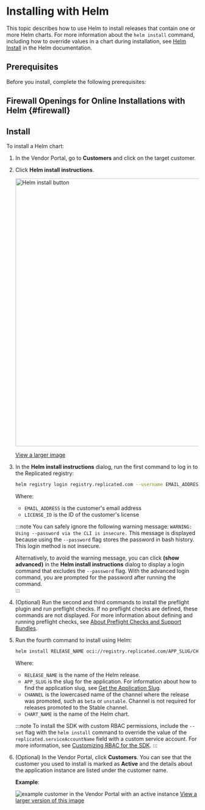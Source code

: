 
# Installing with Helm

This topic describes how to use Helm to install releases that contain one or more Helm charts. For more information about the `helm install` command, including how to override values in a chart during installation, see [Helm Install](https://helm.sh/docs/helm/helm_install/) in the Helm documentation.

## Prerequisites

Before you install, complete the following prerequisites:

<Prerequisites/>

## Firewall Openings for Online Installations with Helm {#firewall}

<FirewallOpeningsIntro/>

<FirewallOpenings/>

## Install

To install a Helm chart:

1. In the Vendor Portal, go to **Customers** and click on the target customer.

1. Click **Helm install instructions**.

     <img alt="Helm install button" src="/images/helm-install-button.png" width="700px"/>

     [View a larger image](/images/helm-install-button.png)

1. In the **Helm install instructions** dialog, run the first command to log in to the Replicated registry:

     ```bash
     helm registry login registry.replicated.com --username EMAIL_ADDRESS --password LICENSE_ID
     ```
     Where:
     * `EMAIL_ADDRESS` is the customer's email address
     * `LICENSE_ID` is the ID of the customer's license

     :::note
     You can safely ignore the following warning message: `WARNING: Using --password via the CLI is insecure.` This message is displayed because using the `--password` flag stores the password in bash history. This login method is not insecure.

     Alternatively, to avoid the warning message, you can click **(show advanced)** in the **Helm install instructions** dialog to display a login command that excludes the `--password` flag. With the advanced login command, you are prompted for the password after running the command.  
     :::

1. (Optional) Run the second and third commands to install the preflight plugin and run preflight checks. If no preflight checks are defined, these commands are not displayed. For more information about defining and running preflight checks, see [About Preflight Checks and Support Bundles](preflight-support-bundle-about).

1. Run the fourth command to install using Helm:

     ```bash
     helm install RELEASE_NAME oci://registry.replicated.com/APP_SLUG/CHANNEL/CHART_NAME
     ```
     Where:
     * `RELEASE_NAME` is the name of the Helm release.
     * `APP_SLUG` is the slug for the application. For information about how to find the application slug, see [Get the Application Slug](/vendor/vendor-portal-manage-app#slug).
     * `CHANNEL` is the lowercased name of the channel where the release was promoted, such as `beta` or `unstable`. Channel is not required for releases promoted to the Stable channel.
     * `CHART_NAME` is the name of the Helm chart.

     :::note
     To install the SDK with custom RBAC permissions, include the `--set` flag with the `helm install` command to override the value of the `replicated.serviceAccountName` field with a custom service account. For more information, see [Customizing RBAC for the SDK](/vendor/replicated-sdk-customizing#customize-rbac-for-the-sdk).
     :::

1. (Optional) In the Vendor Portal, click **Customers**. You can see that the customer you used to install is marked as **Active** and the details about the application instance are listed under the customer name. 

     **Example**:

     ![example customer in the Vendor Portal with an active instance](/images/sdk-customer-active-example.png)
     [View a larger version of this image](/images/sdk-customer-active-example.png)
